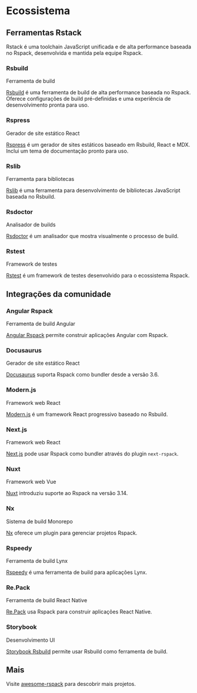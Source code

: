 
# Ecossistema

## Ferramentas Rstack

Rstack é uma toolchain JavaScript unificada e de alta performance baseada no Rspack, desenvolvida e mantida pela equipe Rspack.

### Rsbuild

<Tag color="geekblue">Ferramenta de build</Tag>

[Rsbuild](https://github.com/web-infra-dev/rsbuild) é uma ferramenta de build de alta performance baseada no Rspack. Oferece configurações de build pré-definidas e uma experiência de desenvolvimento pronta para uso.

### Rspress

<Tag color="geekblue">Gerador de site estático</Tag>
<Tag color="purple">React</Tag>

[Rspress](https://github.com/web-infra-dev/rspress) é um gerador de sites estáticos baseado em Rsbuild, React e MDX. Inclui um tema de documentação pronto para uso.

### Rslib

<Tag color="geekblue">Ferramenta para bibliotecas</Tag>

[Rslib](https://github.com/web-infra-dev/rslib) é uma ferramenta para desenvolvimento de bibliotecas JavaScript baseada no Rsbuild.

### Rsdoctor

<Tag color="geekblue">Analisador de builds</Tag>

[Rsdoctor](https://github.com/web-infra-dev/rsdoctor) é um analisador que mostra visualmente o processo de build.

### Rstest

<Tag color="geekblue">Framework de testes</Tag>

[Rstest](https://github.com/web-infra-dev/rstest) é um framework de testes desenvolvido para o ecossistema Rspack.

## Integrações da comunidade

### Angular Rspack

<Tag color="geekblue">Ferramenta de build</Tag>
<Tag color="purple">Angular</Tag>

[Angular Rspack](https://github.com/nrwl/angular-rspack) permite construir aplicações Angular com Rspack.

### Docusaurus

<Tag color="geekblue">Gerador de site estático</Tag>
<Tag color="purple">React</Tag>

[Docusaurus](https://docusaurus.io/) suporta Rspack como bundler desde a versão 3.6.

### Modern.js

<Tag color="geekblue">Framework web</Tag>
<Tag color="purple">React</Tag>

[Modern.js](https://modernjs.dev/en/) é um framework React progressivo baseado no Rsbuild.

### Next.js

<Tag color="geekblue">Framework web</Tag>
<Tag color="purple">React</Tag>

[Next.js](https://nextjs.org/) pode usar Rspack como bundler através do plugin `next-rspack`.

### Nuxt

<Tag color="geekblue">Framework web</Tag>
<Tag color="purple">Vue</Tag>

[Nuxt](https://nuxt.com/) introduziu suporte ao Rspack na versão 3.14.

### Nx

<Tag color="geekblue">Sistema de build</Tag>
<Tag color="purple">Monorepo</Tag>

[Nx](https://nx.dev/) oferece um plugin para gerenciar projetos Rspack.

### Rspeedy

<Tag color="geekblue">Ferramenta de build</Tag>
<Tag color="purple">Lynx</Tag>

[Rspeedy](https://lynxjs.org/rspeedy/) é uma ferramenta de build para aplicações Lynx.

### Re.Pack

<Tag color="geekblue">Ferramenta de build</Tag>
<Tag color="purple">React Native</Tag>

[Re.Pack](https://github.com/callstack/repack) usa Rspack para construir aplicações React Native.

### Storybook

<Tag color="geekblue">Desenvolvimento UI</Tag>

[Storybook Rsbuild](https://storybook.rsbuild.dev/) permite usar Rsbuild como ferramenta de build.

## Mais

Visite [awesome-rspack](https://github.com/web-infra-dev/awesome-rspack) para descobrir mais projetos.

